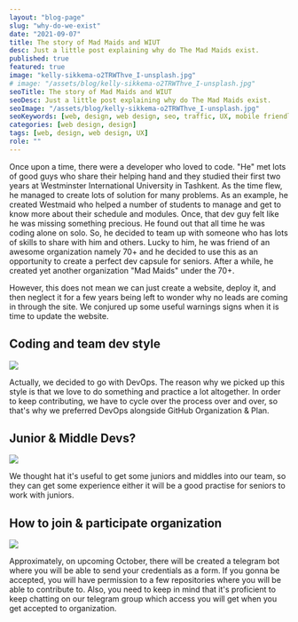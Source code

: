 ```yaml
---
layout: "blog-page"
slug: "why-do-we-exist"
date: "2021-09-07"
title: The story of Mad Maids and WIUT
desc: Just a little post explaining why do The Mad Maids exist.
published: true
featured: true
image: "kelly-sikkema-o2TRWThve_I-unsplash.jpg"
# image: "/assets/blog/kelly-sikkema-o2TRWThve_I-unsplash.jpg"
seoTitle: The story of Mad Maids and WIUT
seoDesc: Just a little post explaining why do The Mad Maids exist.
seoImage: "/assets/blog/kelly-sikkema-o2TRWThve_I-unsplash.jpg"
seoKeywords: [web, design, web design, seo, traffic, UX, mobile friendly]
categories: [web design, design]
tags: [web, design, web design, UX]
role: ""
---
```


Once upon a time, there were a developer who loved to code. "He" met lots of good guys who share their helping hand and they studied their first two years at Westminster International University in Tashkent. As the time flew, he managed to create lots
of solution for many problems. As an example, he created Westmaid who helped a number of students to manage and get to know more about their schedule and modules. Once, that dev guy felt like he was missing something precious. He found out that all
time he was coding alone on solo. So, he decided to team up with someone who has lots of skills to share with him and others. Lucky to him, he was friend of an awesome organization namely 70+ and he decided to use this as an opportunity to create a
perfect dev capsule for seniors. After a while, he created yet another organization "Mad Maids" under the 70+.

However, this does not mean we can just create a website, deploy it, and then neglect it for a few years being left to wonder why no leads are coming in through the site. We conjured up some useful warnings signs when it is time to update the website.

## Coding and team dev style

![](/assets/blog/austin-distel-Imc-IoZDMXc-unsplash-1400x933.jpg)

Actually, we decided to go with DevOps. The reason why we picked up this style is that we love to do something and practice a lot altogether. In order to keep contributing, we have to cycle over the process over and over, so that's why we preferred DevOps
alongside GitHub Organization & Plan.

## Junior & Middle Devs?

![](/assets/blog/denys-nevozhai-7nrsVjvALnA-unsplash-1400x1049.jpg)

We thought hat it's useful to get some juniors and middles into our team, so they can get some experience either it will be a good practise for seniors to work with juniors.

## How to join & participate organization

![](/assets/blog/fredy-jacob-t0SlmanfFcg-unsplash-1400x788.jpg)

Approximately, on upcoming October, there will be created a telegram bot where you will be able to send your credentials as a form. If you gonna be accepted, you will have
permission to a few repositories where you will be able to contribute to. Also, you need to keep in mind that it's proficient to keep chatting on our telegram group which access
you will get when you get accepted to organization.